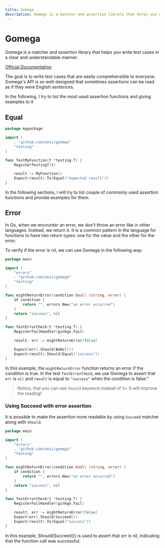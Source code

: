 ```yaml
---
title: Gomega
description: Gomega is a matcher and assertion library that helps you write test cases in a clear fashion.
---
```


# Gomega

Gomega is a matcher and assertion library that helps you write test cases in a clear and understandable manner.

[Official Documentation](https://onsi.github.io/gomega/)

The goal is to write test cases that are easily comprehensible to everyone. Gomega's API is so well-designed that sometimes assertions can be read as if they were English sentences.

In the following, I try to list the most used assertion functions and giving examples to it

## Equal

```go copy {12}
package mypackage

import (
    . "github.com/onsi/gomega"
    "testing"
)

func TestMyFunction(t *testing.T) {
    RegisterTestingT(t)

    result := MyFunction()
    Expect(result).To(Equal("expected result"))
}
```
In the following sections, I will try to list couple of commonly used assertion functions and provide examples for them.

## Error


In Go, when we encounter an error, we don't throw an error like in other languages. Instead, we return it.
It is a common pattern in the language for functions to have two return types: one for the value and the other for the error.

To verify if the error is nil, we can use Gomega in the following way:

```go copy {21}
package main

import (
	"errors"
	. "github.com/onsi/gomega"
	"testing"
)

func mightReturnError(condition bool) (string, error) {
	if condition {
		return "", errors.New("an error occurred")
	}
	return "success", nil
}

func TestErrorCheck(t *testing.T) {
	RegisterFailHandler(ginkgo.Fail)

	result, err := mightReturnError(false)

	Expect(err).Should(BeNil())
	Expect(result).Should(Equal("success"))
}
```

In this example, the `mightReturnError` function returns an error if the condition is true.
In the test `TestErrorCheck`, we use Gomega to assert that `err` is `nil` and `result` is equal to `"success"` when the condition is false."

> Notice, that you can use `Should` keyword instead of  `To`. It will improve the reading!

### Using Succeed with error assertion
It is possible to make the assertion more readable by using `Succeed` matcher along with `Should`.

```go copy {20}
package main

import (
	"errors"
	. "github.com/onsi/gomega"
	"testing"
)

func mightReturnError(condition bool) (string, error) {
	if condition {
		return "", errors.New("an error occurred")
	}
	return "success", nil
}

func TestErrorCheck(t *testing.T) {
	RegisterFailHandler(ginkgo.Fail)

	result, err := mightReturnError(false)
	Expect(err).Should(Succeed())
	Expect(result).To(Equal("success"))
}

```
In this example, Should(Succeed()) is used to assert that err is nil, indicating that the function call was successful.